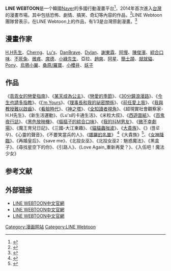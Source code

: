 '''LINE WEBTOON'''是一个韓國[[Naver_(公司)|Naver]]的多國行動漫畫平台<ref>{{Cite news|url=http://www.setn.com/News.aspx?NewsID=133389|title=衰運小生物「微疼」　3D滾進《LINE旅遊大亨》  科技|language=zh-cn|publisher=三立新聞網 SETN.COM|author=記者李鴻典|date=2016-03-27|accessdate=2016-04-23|archive-date=2016-04-08|archive-url=https://web.archive.org/web/20160408020710/http://www.setn.com/News.aspx?NewsID=133389}}</ref>，2014年首次進入[[台灣|台灣]]的漫畫市場。其中包括恐怖、劇情、搞笑、奇幻等內容的作品，<ref>{{Cite news|url=http://www.chinatimes.com/realtimenews/20151214003502-260412|title=LINE WEBTOON第三屆漫畫大賽邀你搞笑|language=zh-cn|publisher=中時電子報|author=黃慧雯|date=2015年12月14日|accessdate=2016-04-23|archive-date=2019-06-13|archive-url=https://web.archive.org/web/20190613055258/https://www.chinatimes.com/realtimenews/20151214003502-260412|dead-url=no}}</ref>LINE Webtoon團隊曾表示，在LINE Webtoon上的作品，有1/3是台灣原創漫畫。<ref>{{Cite news|url=http://www.chinatimes.com/realtimenews/20150805004732-260412|title=LINE Webtoon第二屆原創漫畫 冠軍出爐|language=zh-cn|publisher=中時電子報|author=馮景青|date=2015年8月5日|accessdate=2016-04-23|archive-date=2019-06-21|archive-url=https://web.archive.org/web/20190621234439/https://www.chinatimes.com/realtimenews/20150805004732-260412|dead-url=no}}</ref>

==漫畫作家==
[[H.H先生|H.H先生]]、[[Cherng|Cherng]]、[[Lu's|Lu's]]、[[DanBrave|DanBrave]]、[[Dylan|Dylan]]、[[謝東霖|謝東霖]]、[[阿慢|阿慢]]、[[陳俊濱|陳俊濱]]、[[綜合口味|綜合口味]]、[[不死兔|不死兔]]、[[微疼|微疼]]、[[席德|席德]]、[[小綠先生|小綠先生]]、亞拉、[[趙爽|趙爽]]、[[阿星|阿星]]、[[簡士頡|簡士頡]]、[[就就貓|就就貓]]、[[Pony|Pony]]、[[烏鴉小翼|烏鴉小翼]]、[[桑原/羅寶|桑原/羅寶]]、[[小櫻井|小櫻井]]、[[妖子|妖子]]

==作品==

《[[乖乖女的戀愛指南|乖乖女的戀愛指南]]》、《[[某天成為公主|某天成為公主]]》、《[[戀愛的季節|戀愛的季節]]》、《[[30分鐘浪漫路|30分鐘浪漫路]]》、《[[今生也請多指教|今生也請多指教]]》、《[[I'm_Yours|I'm Yours]]》、《[[理事長和我的祕密關係|理事長和我的祕密關係]]》、《[[前任愛上我|前任愛上我]]》、《[[我與教授難以啟齒|我與教授難以啟齒]]》、《[[看臉時代|看臉時代]]》、《[[神之塔|神之塔]]》、《[[全知讀者視角|全知讀者視角]]》、《超現實社會觀察家-H.H先生》、《新生活運動》、《Lu's的卡通生活》、《米粒大叔》、《[[西遊面紙|西遊面紙]]》、《[[百鬼夜行誌|百鬼夜行誌]]》、《[[黑色放映機|黑色放映機]]》、《[[摳摳子的綜合口味|摳摳子的綜合口味]]》、《[[我的抖M男友|我的抖M男友]]》、《[[微不幸劇場|微不幸劇場]]》、《魔王育兒日記》、《三國-大江東趣》、《[[貓貓蟲咖波|貓貓蟲咖波]]》、《[[大貴族|大貴族]]》、《{{link-ko|氾濫 (漫畫)|플로우 (만화)|氾濫}}》(플로우)、《心靈的聲音》、《不要笑當兵的人》、《[[娜羅的名單|娜羅的名單]]》
<ref>{{Cite news|url=http://gnn.gamer.com.tw/8/118718.html|title=LINE Webtoon X COLD STONE 跨界打造西門町冰淇淋漫畫屋 漫畫家見面會將登場|language=zh-cn|publisher=巴哈姆特|author=阿Lu|date=2015-07-31|accessdate=2016-04-23|archive-date=2019-06-12|archive-url=https://web.archive.org/web/20190612022707/https://gnn.gamer.com.tw/8/118718.html|dead-url=no}}</ref>《大貴族》<ref>{{Cite news|url=http://gnn.gamer.com.tw/6/127716.html|title=LINE Webtoon 漫畫作品《大貴族》動畫登場 番外篇於 APP 展開特別連載《Noblesse》|language=zh-cn|publisher=巴哈姆特|author=阿Lu|date=2016-02-05|accessdate=2016-04-23|archive-date=2019-06-13|archive-url=https://web.archive.org/web/20190613102726/https://gnn.gamer.com.tw/6/127716.html|dead-url=no}}</ref>、《[[女神降臨|女神降臨]]》、《再婚皇后》、《save me》、《北投女巫》、《北投女巫2：魅惑魔法》、《黑盒子》、《尋找星空下的你》、《引路人》、《Love Again_重新再愛？》、《入伍吧！魔法少女》

== 参考文献 ==
{{Reflist}}

==外部链接==
* [http://www.webtoons.com/zh-hant/ LINE WEBTOON中文官網] {{Wayback|url=http://www.webtoons.com/zh-hant/ |date=20210204153941 }}{{zh-hant}}
* [http://www.webtoons.com/zh-hans/ LINE WEBTOON中文官網] {{Wayback|url=http://www.webtoons.com/zh-hans/ |date=20170911115127 }}{{zh-hans}}
* [http://www.webtoons.com/en/ LINE WEBTOON中文官網]{{Wayback|url=http://www.webtoons.com/en/ |date=20150414132643 }}{{en}}

{{Z Holdings Corporation}}
{{Naver Navbox}}
{{台灣漫畫}}
[[Category:漫画网站|Category:漫画网站]]
[[Category:LINE_Webtoon|Category:LINE Webtoon]]